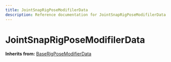 ```yaml
---
title: JointSnapRigPoseModifilerData
description: Reference documentation for JointSnapRigPoseModifilerData meta class
---
```



# JointSnapRigPoseModifilerData

**Inherits from:** [BaseRigPoseModifierData](/classes/baserigposemodifierdata)

<ClassDetails file="/db/classes/JointSnapRigPoseModifilerData.e36ed9fcb44c.json" />
